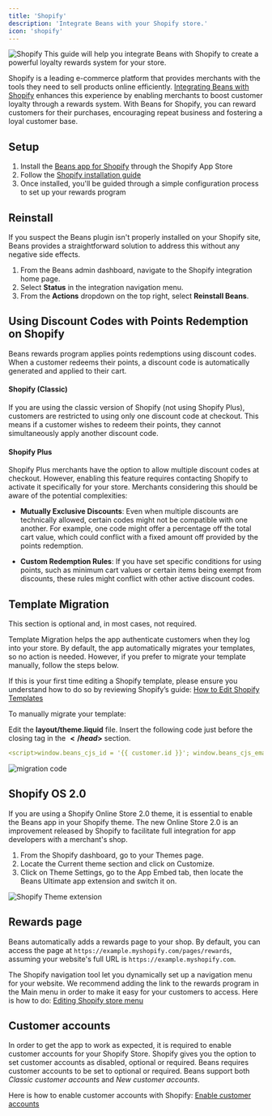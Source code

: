 ```yaml
---
title: 'Shopify'
description: 'Integrate Beans with your Shopify store.'
icon: 'shopify'
---
```


<Frame>
  <img src="/assets/images/integrations/shopify/hero.webp" alt="Shopify" style={{ borderRadius: '0.5rem' }} />
</Frame>

<Note>
  This guide will help you integrate Beans with Shopify to create a powerful loyalty rewards system for your store. 
</Note>

Shopify is a leading e-commerce platform that provides
merchants with the tools they need to sell products online efficiently.
[Integrating Beans with Shopify](https://www.trybeans.com/integrations/radix:shopify)
enhances this experience by enabling merchants to boost
customer loyalty through a rewards system. With Beans for Shopify, you can reward customers for their
purchases, encouraging repeat business and fostering a loyal customer base.

## Setup

1. Install the [Beans app for Shopify](https://apps.shopify.com/beans) through the Shopify App Store
2. Follow the [Shopify installation guide](https://help.shopify.com/en/manual/apps/installing-apps#install-through-the-shopify-app-store)
3. Once installed, you'll be guided through a simple configuration process to set up your rewards program

## Reinstall

If you suspect the Beans plugin isn't properly installed on your Shopify site,
Beans provides a straightforward solution to address this without any negative side effects.

1. From the Beans admin dashboard, navigate to the Shopify integration home page.
2. Select **Status** in the integration navigation menu.
3. From the **Actions** dropdown on the top right, select **Reinstall Beans**.


## Using Discount Codes with Points Redemption on Shopify

Beans rewards program applies points redemptions using discount codes. When a customer redeems their points, a discount
code is automatically generated and applied to their cart.

#### Shopify (Classic)

If you are using the classic version of Shopify (not using Shopify Plus), customers are restricted to using only one discount
code at checkout. This means if a customer wishes to redeem their points, they cannot simultaneously apply another discount code.

#### Shopify Plus

Shopify Plus merchants have the option to allow multiple discount codes at checkout. However, enabling this feature
requires contacting Shopify to activate it specifically for your store. Merchants considering this should be aware of the potential
complexities:

- **Mutually Exclusive Discounts**: Even when multiple discounts are technically allowed, certain codes might not be compatible with one another. For
  example, one code might offer a percentage off the total cart value, which could conflict with a fixed amount off provided by the
  points redemption.

- **Custom Redemption Rules**: If you have set specific conditions for using points, such as minimum cart values or certain items being
  exempt from discounts, these rules might conflict with other active discount codes.


## Template Migration

This section is optional and, in most cases, not required.

Template Migration helps the app authenticate customers when they log into your store. By default, the app automatically migrates your templates,
so no action is needed. However, if you prefer to migrate your template manually, follow the steps below.

If this is your first time editing a Shopify template, please ensure you understand how to do so by reviewing Shopify’s guide:
[How to Edit Shopify Templates](https://help.shopify.com/en/manual/using-themes/change-the-layout/theme-code)

To manually migrate your template:

Edit the **layout/theme.liquid** file.
Insert the following code just before the closing tag in the **$</head>$** section.

```yaml
<script>window.beans_cjs_id = '{{ customer.id }}'; window.beans_cjs_email = '{{ customer.email }}';</script>
```

<Frame>
  <img
    src="/assets/images/integrations/shopify/migration-code.webp"
    alt="migration code"
    style={{ borderRadius: '0.5rem' }}
  />
</Frame>

## Shopify OS 2.0

If you are using a Shopify Online Store 2.0 theme, it is essential to enable the Beans app in your Shopify theme.
The new Online Store 2.0 is an improvement released by Shopify to facilitate
full integration for app developers with a merchant's shop.

1. From the Shopify dashboard, go to your Themes page.
2. Locate the Current theme section and click on Customize.
3. Click on Theme Settings, go to the App Embed tab, then locate the Beans Ultimate app extension and switch it on.

<Frame>
  <img
    src="/assets/images/integrations/shopify/theme-extension.png"
    alt="Shopify Theme extension"
    style={{ borderRadius: '0.5rem' }}
  />
</Frame>

## Rewards page

Beans automatically adds a rewards page to your shop.
By default, you can access the page at `https://example.myshopify.com/pages/rewards`, assuming
your website's full URL is `https://example.myshopify.com`.

The Shopify navigation tool let you dynamically set up a navigation menu for your website.
We recommend adding the link to the rewards program in the Main menu in order to make it easy for your customers to access.
Here is how to do: [Editing Shopify store menu](https://help.shopify.com/en/manual/sell-online/online-store/menus-and-links/editing-menus)

## Customer accounts

In order to get the app to work as expected, it is required to enable customer accounts for your Shopify Store.
Shopify gives you the option to set customer accounts as disabled, optional or required.
Beans requires customer accounts to be set to optional or required.
Beans support both _Classic customer accounts_ and _New customer accounts_.

Here is how to enable customer accounts with Shopify:
[Enable customer accounts](https://help.shopify.com/en/manual/checkout-settings/customer-accounts)
